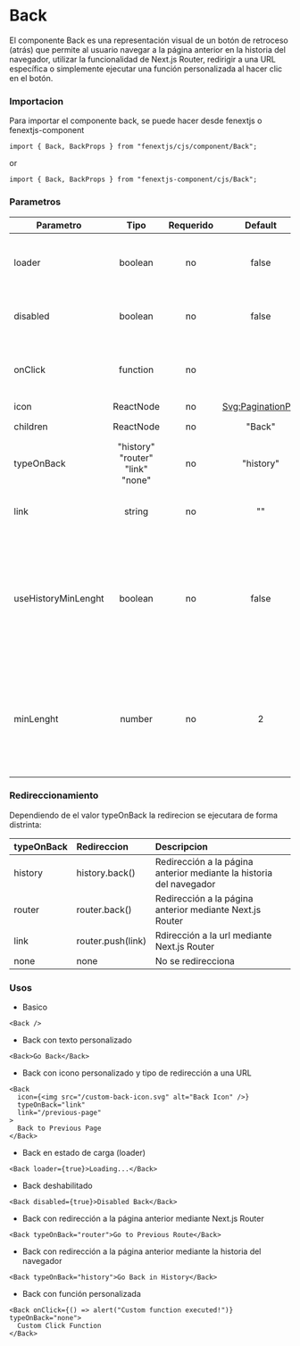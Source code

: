# Back

El componente Back es una representación visual de un botón de retroceso (atrás) que permite al usuario navegar a la página anterior en la historia del navegador, utilizar la funcionalidad de Next.js Router, redirigir a una URL específica o simplemente ejecutar una función personalizada al hacer clic en el botón.

### Importacion

Para importar el componente back, se puede hacer desde fenextjs o fenextjs-component

```tsx copy
import { Back, BackProps } from "fenextjs/cjs/component/Back";
```

or

```tsx copy
import { Back, BackProps } from "fenextjs-component/cjs/Back";
```

### Parametros

| Parametro           |               Tipo               | Requerido |                 Default                  | Descripcion                                                                                                                                                                                                     |
| ------------------- | :------------------------------: | :-------: | :--------------------------------------: | :-------------------------------------------------------------------------------------------------------------------------------------------------------------------------------------------------------------- |
| loader              |             boolean              |    no     |                  false                   | Si el componente esta en estado loader, con un indicardor de spiner y deshabilitada su funcionalidad                                                                                                            |
| disabled            |             boolean              |    no     |                  false                   | Si el componente esta en estado disabled, por ende se deshabilita su funcionalidad                                                                                                                              |
| onClick             |             function             |    no     |                                          | Funcion que se ejecuta por onClick en el componente, (solo se ejecuta si loader y disabled son false)                                                                                                           |
| icon                |            ReactNode             |    no     | [Svg:PaginationPre](/svg/pagination-pre) | Icono del componente                                                                                                                                                                                            |
| children            |            ReactNode             |    no     |                  "Back"                  | Contenido del componente                                                                                                                                                                                        |
| typeOnBack          | "history" "router" "link" "none" |    no     |                "history"                 | Tipo de accion al ejecutar onClick en el componente                                                                                                                                                             |
| link                |              string              |    no     |                    ""                    | El link a donde redireccionar si el campo typeOnBack = "link"                                                                                                                                                   |
| useHistoryMinLenght |             boolean              |    no     |                  false                   | Si el componente esta en estado useHistoryMinLenght, se verificara el valor de "window.history.length" para que sea mayor al parametro "minLenght", si la condicion no se cumple, el componente no se renderisa |
| minLenght           |              number              |    no     |                    2                     | El valor de comparacion en caso de que "useHistoryMinLenght" sea true, la validacion para que <strong>no se renderice</strong> el componente es: window.history.length < minLenght                              |

### Redireccionamiento

Dependiendo de el valor typeOnBack la redirecion se ejecutara de forma distrinta:

| typeOnBack | Redireccion       | Descripcion                                                         |
| ---------- | :---------------- | :------------------------------------------------------------------ |
| history    | history.back()    | Redirección a la página anterior mediante la historia del navegador |
| router     | router.back()     | Redirección a la página anterior mediante Next.js Router            |
| link       | router.push(link) | Rdirección a la url mediante Next.js Router                         |
| none       | none              | No se redirecciona                                                  |

### Usos

- Basico

```tsx copy
<Back />
```

- Back con texto personalizado

```tsx copy
<Back>Go Back</Back>
```

- Back con icono personalizado y tipo de redirección a una URL

```tsx copy
<Back
  icon={<img src="/custom-back-icon.svg" alt="Back Icon" />}
  typeOnBack="link"
  link="/previous-page"
>
  Back to Previous Page
</Back>
```

- Back en estado de carga (loader)

```tsx copy
<Back loader={true}>Loading...</Back>
```

- Back deshabilitado

```tsx copy
<Back disabled={true}>Disabled Back</Back>
```

- Back con redirección a la página anterior mediante Next.js Router

```tsx copy
<Back typeOnBack="router">Go to Previous Route</Back>
```

- Back con redirección a la página anterior mediante la historia del navegador

```tsx copy
<Back typeOnBack="history">Go Back in History</Back>
```

- Back con función personalizada

```tsx copy
<Back onClick={() => alert("Custom function executed!")} typeOnBack="none">
  Custom Click Function
</Back>
```
